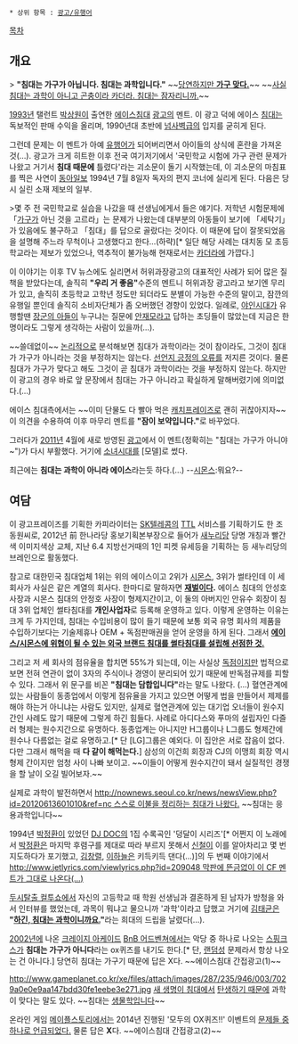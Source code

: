  * 상위 항목 : [[광고/유행어]]

{{{#!html
<iframe width="420" height="315" src="//www.youtube.com/embed/KT1QBzVCO8c" frameborder="0" allowfullscreen></iframe>
}}}

[[목차]]

== 개요 ==
> '''"침대는 가구가 아닙니다. 침대는 과학입니다."'''
~~[[마지레스|당연하지만 '''가구 맞다.''']]~~
~~[[하악하악#s-2|사실 침대는 과학이 아니고 곤충이라 카더라. 침대는 잠자리니까.]]~~

[[1993년]] 탤런트 [[박상원]]이 출연한 [[에이스침대]] [[광고]]의 멘트. 이 광고 덕에 에이스 [[침대]]는 독보적인 판매 수익을 올리며, 1990년대 초반에 [[넘사벽]]급의 입지를 굳히게 된다.

그런데 문제는 이 멘트가 아예 [[유행어]]가 되어버리면서 아이들의 상식에 혼란을 가져온 것(…). 광고가 크게 히트한 이후 전국 여기저기에서 '국민학교 시험에 가구 관련 문제가 나왔고 거기서 '''침대 때문에''' 틀렸다'라는 괴소문이 돌기 시작했는데, 이 괴소문의 마침표를 찍은 사연이 [[동아일보]] 1994년 7월 8일자 독자의 편지 코너에 실리게 된다. 다음은 당시 실린 소재 제보의 일부.

>몇 주 전 국민학교로 실습을 나갔을 때 선생님에게서 들은 얘기다. 저학년 시험문제에 「[[가구]]가 아닌 것을 고르라」는 문제가 나왔는데 대부분의 아동들이 보기에 「세탁기」가 있음에도 불구하고 「침대」를 답으로 골랐다는 것이다. 이 때문에 답이 잘못되었음을 설명해 주느라 무척이나 고생했다고 한다...(하략)[* 일단 해당 사례는 대치동 모 초등학교라는 제보가 있었으나, 역추적이 불가능해 현재로서는 [[카더라]]에 가깝다.]

이 이야기는 이후 TV 뉴스에도 실리면서 허위과장광고의 대표적인 사례가 되어 많은 질책을 받았다는데, 솔직히 '''"우리 거 좋음"'''수준의 멘트니 허위과장 광고라고 보기엔 무리가 있고, 솔직히 초등학교 고학년 정도만 되더라도 분별이 가능한 수준의 말이고, 잠깐의 유행일 뿐인데 솔직히 소비자단체가 좀 오버했던 경향이 있었다. 일례로, [[야인시대]]가 유행할땐 [[장군의 아들]]이 누구냐는 질문에 [[안재모]]라고 답하는 초딩들이 많았는데 지금은 한 명이라도 그렇게 생각하는 사람이 있을까(…).

~~쓸데없이~~ [[논리]]적으로 분석해보면 침대가 과학이라는 것이 참이라도, 그것이 침대가 가구가 아니라는 것을 부정하지는 않는다. [[논리적 오류/형식적 오류#s-4|선언지 긍정의 오류]]를 저지른 것이다. 물론 침대가 가구가 맞다고 해도 그것이 곧 침대가 과학이라는 것을 부정하지 않는다. 하지만 이 광고의 경우 바로 앞 문장에서 침대는 가구 아니라고 확실하게 말해버렸기에 의미없다.(...)

에이스 침대측에서는 ~~이미 단물도 다 빨아 먹은 [[캐치프레이즈]]로 괜히 귀찮아지자~~ 이 의견을 수용하여 이후 마무리 멘트를 '''"잠이 보약입니다."'''로 바꾸었다. 

그러다가 [[2011년]] 4월에 새로 방영된 [http://www.youtube.com/watch?v=QAim3q5goqc 광고]에서 이 멘트(정확히는 "침대는 가구가 아니야~")가 다시 부활했다. 거기에 [[소녀시대]]를 [모델]로 썼다.

{{{#!HTML
<iframe width="560" height="315" src="//www.youtube.com/embed/3dCxuoHTW2I" frameborder="0" allowfullscreen></iframe>
}}}
최근에는 '''침대는 과학이 아니라 에이스'''라는듯 하다.(…) --[[시몬스]]:뭐요?--

== 여담 ==
이 광고프레이즈를 기획한 카피라이터는 [[SK텔레콤]]의 [[TTL]] 서비스를 기획하기도 한 조동원씨로, 2012년 前 한나라당 홍보기획본부장으로 들어가 [[새누리당]] 당명 개칭과 빨간색 이미지색상 교체, 지난 6.4 지방선거때의 1인 피켓 유세등을 기획하는 등 새누리당의 브레인으로 활동했다.

참고로 대한민국 침대업체 1위는 위의 에이스이고 2위가 [[시몬스#s-1|시몬스]], 3위가 썰타인데 이 세 회사가 사실은 같은 계열의 회사다. 한마디로 말하자면 '''[[재벌]]이다.''' 에이스 침대의 안성호 사장과 시몬스 침대의 안정호 사장이 형제지간이고, 이 둘의 아버지인 안유수 회장이 침대 3위 업체인 썰타침대를 '''개인사업자'''로 등록해 운영하고 있다. 이렇게 운영하는 이유는 크게 두 가지인데, 침대는 수입비용이 많이 들기 때문에 보통 외국 유명 회사의 제품을 수입하기보다는 기술제휴나 OEM + 독점판매권을 얻어 운영을 하게 된다. 그래서 [http://news.mk.co.kr/v2/view.php?sc=30000001&cm=%ED%97%A4%EB%93%9C%EB%9D%BC%EC%9D%B8&year=2010&no=263638&selFlag=&relatedcode=&wonNo=&sID=501  '''에이스/시몬스에 위협이 될 수 있는 외국 브랜드 침대를 썰타침대를 설립해 선점한 것.''']

그리고 저 세 회사의 점유율을 합치면 55%가 되는데, 이는 사실상 [[독점]]이지만 법적으로 보면 전혀 연관이 없이 3자의 주식이나 경영이 분리되어 있기 때문에 반독점규제를 피할 수 있다. 그래서 위 문구를 비꼰 '''"침대는 담합입니다"'''라는 말도 나왔다. (...) 혈연관계에 있는 사람들이 동종업에서 이렇게 점유율을 가지고 있으면 어떻게 법을 만들어서 제제를 해야 하는거 아니냐는 사람도 있지만, 실제로 혈연관계에 있는 대기업 오너들이 원수지간인 사례도 많기 때문에 그렇게 하긴 힘들다. 사례로 아디다스와 푸마의 설립자인 다즐러 형제는 원수지간으로 유명하다. 동종업계는 아니지만 H그룹이나 L그룹도 형제간에 원수나 다름없는 걸로 유명하고.[* 단 [LG]그룹은 예외다. 이 집안은 서로 잡음이 없다. 다만 그래서 해먹을 때 '''다 같이 해먹는다.'''] 삼성의 이건희 회장과 CJ의 이맹희 회장 역시 형제 간이지만 엄청 사이 나빠 보이고. ~~이들이 어떻게 원수지간이 돼서 실질적인 경쟁을 할 날이 오길 빌어보자.~~

실제로 과학이 발전하면서 [[http://nownews.seoul.co.kr/news/newsView.php?id=20120613601010&ref=nc 스스로 이불을 정리하는 침대가 나왔다.]] ~~침대는 응용과학입니다~~

1994년 [[박정환]]이 있었던 [[DJ DOC]]의 1집 수록곡인 '덩달이 시리즈'[* 어쩐지 이 노래에서 [[박정환]]은 마지막 후렴구를 제대로 따라 부르지 못해서 [[신철]]이 이를 알아차리고 몇 번 지도하다가 포기했고, [[김창렬]], [[이하늘]]은 키득키득 댄다(...)]의 두 번째 이야기에서 [[http://www.jetlyrics.com/viewlyrics.php?id=209048 막판에 뜬금없이 이 CF 멘트가 그대로 나온다(...)]]
 
[[두시탈출 컬투쇼]]에서 자신의 고등학교 때 학원 선생님과 결혼하게 된 남자가 방청을 와서 인터뷰를 했었는데, 과목이 뭐냐고 물으니까 '과학'이라고 답했고 거기에 [[김태균]]은 '''"[[섹드립|하긴, 침대는 과학이니까요.]]"'''라는 희대의 드립을 날렸다(…).

[[2002년]]에 나온 [[크레이지 아케이드]] [[BnB 어드벤쳐]]에서는 악당 중 하나로 나오는 [[스핑크스]]가 '''침대는 가구가 아니다'''라는 ox퀴즈를 내기도 한다.[* 단, [[랜덤]]성 문제라서 항상 나오는 건 아니다.] 당연히 침대는 가구기 때문에 답은 X다. ~~에이스침대 간접광고(1)~~

http://www.gameplanet.co.kr/xe/files/attach/images/287/235/946/003/7029a0e0e9aa147bdd30fe1eebe3e271.jpg
[[성교|새 생명이 침대에서]] [[출산|탄생하기 때문에]] 과학이 맞다는 말도 있다. ~~침대는 [[생물학]]입니다~~

온라인 게임 [[메이플스토리]]에서는 2014년 진행된 '모두의 OX퀴즈!!' 이벤트의 [http://www.insoya.com/bbs/zboard.php?id=talkmaple&no=779890 문제들 중 하나로 언급되었다.] 물론 답은 '''X'''다. ~~에이스침대 간접광고(2)~~
